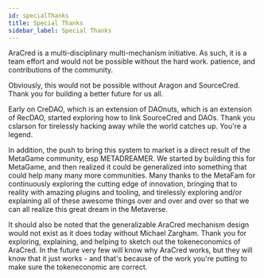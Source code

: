 ```yaml
---
id: specialThanks 
title: Special Thanks 
sidebar_label: Special Thanks
---
```



AraCred is a multi-disciplinary multi-mechanism initiative. As such, it is a team effort and would not be possible without the hard work. patience, and contributions of the community.  

Obviously, this would not be possible without Aragon and SourceCred. Thank you for building a better future for us all.

Early on CreDAO, which is an extension of DAOnuts, which is an extension of RecDAO, started exploring how to link SourceCred and DAOs. Thank you cslarson for tirelessly hacking away while the world catches up. You're a legend. 

In addition, the push to bring this system to market is a direct result of the MetaGame community, esp METADREAMER. We started by building this for MetaGame, and then realized it could be generalized into something that could help many many more communities. Many thanks to the MetaFam for continuously exploring the cutting edge of innovation, bringing that to reality with amazing plugins and tooling, and tirelessly exploring and/or explaining all of these awesome things over and over and over so that we can all realize this great dream in the Metaverse.

It should also be noted that the generalizable AraCred mechanism design would not exist as it does today without Michael Zargham. Thank you for exploring, explaining, and helping to sketch out the tokeneconomics of AraCred. In the future very few will know why AraCred works, but they will know that it just works - and that's because of the work you're putting to make sure the tokeneconomic are correct. 
